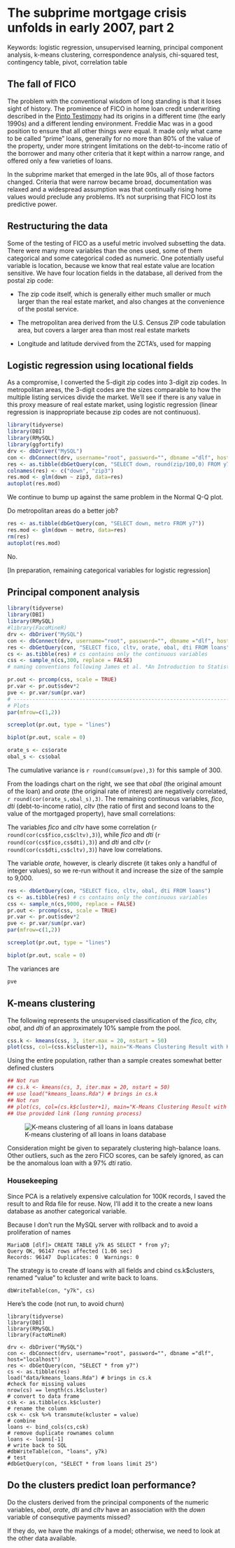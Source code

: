 # The subprime mortgage crisis unfolds in early 2007, part 2

Keywords: logistic regression, unsupervised learning, principal component analysis, k-means clustering, correspondence analysis, chi-squared test, contingency table, pivot, correlation table

## The fall of FICO

The problem with the conventional wisdom of long standing is that it loses sight of history. The prominence of FICO in home loan credit underwriting described in the [Pinto Testimony] had its origins in a different time (the early 1990s) and a different lending environment. Freddie Mac was in a good position to ensure that all other things *were* equal. It made only what came to be called "prime" loans, generally for no more than 80% of the value of the property, under more stringent limitations on the debt-to-income ratio of the borrower and many other criteria that it kept within a narrow range, and offered only a few varieties of loans.

In the subprime market that emerged in the late 90s, all of those factors changed. Criteria that were narrow became broad, documentation was relaxed and a widespread assumption was that continually rising home values would preclude any problems. It's not surprising that FICO lost its predictive power.

## Restructuring the data

Some of the testing of FICO as a useful metric involved subsetting the data. There were many more variables than the ones used, some of them categorical and some categorical coded as numeric. One potentially useful variable is location, because we know that real estate value are location sensitive. We have four location fields in the database, all derived from the postal zip code:

* The zip code itself, which is generally either much smaller or much larger than the real estate market, and also changes at the convenience of the postal service. 

* The metropolitan area derived from the U.S. Census ZIP code tabulation area, but covers a larger area than most real estate markets

* Longitude and latitude dervived from the ZCTA's, used for mapping

## Logistic regression using locational fields

As a compromise, I converted the 5-digit zip codes into 3-digit zip codes. In metropolitan areas, the 3-digit codes are the sizes comparable to how the multiple listing services divide the market. We'll see if there is any value in this proxy measure of real estate market, using logistic regression (linear regression is inappropriate because zip codes are not continuous).

```r
library(tidyverse)
library(DBI)
library(RMySQL)
library(ggfortify)
drv <- dbDriver("MySQL")
con <- dbConnect(drv, username="root", password="", dbname ="dlf", host="localhost")
res <- as.tibble(dbGetQuery(con, "SELECT down, round(zip/100,0) FROM y7"))
colnames(res) <- c("down", "zip3")
res.mod <- glm(down ~ zip3, data=res)
autoplot(res.mod)
``` 

We continue to bump up against the same problem in the Normal Q-Q plot.

Do metropolitan areas do a better job?

```r
res <- as.tibble(dbGetQuery(con, "SELECT down, metro FROM y7"))
res.mod <- glm(down ~ metro, data=res)
rm(res)
autoplot(res.mod)
```

No.

[In preparation, remaining categorical variables for logistic regression]

## Principal component analysis

```r
library(tidyverse)
library(DBI)
library(RMySQL)
#library(FacoMineR)
drv <- dbDriver("MySQL")
con <- dbConnect(drv, username="root", password="", dbname ="dlf", host="localhost")
res <- dbGetQuery(con, "SELECT fico, cltv, orate, obal, dti FROM loans")
cs <- as.tibble(res) # cs contains only the continuous variables
css <- sample_n(cs,300, replace = FALSE) 
# naming conventions following James et al. *An Introduction to Statistical Learning*

pr.out <- prcomp(css, scale = TRUE)
pr.var <- pr.out$sdev*2
pve <- pr.var/sum(pr.var)
# ------------------------------------------------------------------------
# Plots
par(mfrow=c(1,2))

screeplot(pr.out, type = "lines")

biplot(pr.out, scale = 0)
``` 

```r
orate_s <- cs$orate
obal_s <- cs$obal
```

The cumulative variance is  `r round(cumsum(pve),3)` for this sample of 300.

From the loadings chart on the right, we see that *obal* (the original amount of the loan) and *orate* (the original rate of interest) are negatively correlated, `r round(cor(orate_s,obal_s),3)`. The remaining continuous variables, *fico*, *dti* (debt-to-income ratio), *cltv* (the ratio of first and second loans to the value of the mortgaged property), have small correlations:

The variables *fico* and *cltv* have some correlation (`r round(cor(cs$fico,cs$cltv),3)`), while *fico* and *dti* (`r round(cor(cs$fico,cs$dti),3)`) and *dti* and *cltv* (`r round(cor(cs$dti,cs$cltv),3)`) have low correlations.

The variable *orate,* however, is clearly discrete (it takes only a handful of integer values), so we re-run without it and increase the size of the sample to 9,000.

```r
res <- dbGetQuery(con, "SELECT fico, cltv, obal, dti FROM loans")
cs <- as.tibble(res) # cs contains only the continuous variables
css <- sample_n(cs,9000, replace = FALSE)
pr.out <- prcomp(css, scale = TRUE)
pr.var <- pr.out$sdev*2
pve <- pr.var/sum(pr.var)
par(mfrow=c(1,2))

screeplot(pr.out, type = "lines")

biplot(pr.out, scale = 0)

``` 

The variances are
```r
pve
```


## K-means clustering

The following represents the unsupervised classification of the *fico, cltv, obal*, and *dti* of an approximately 10% sample from the pool.

```r
css.k <- kmeans(css, 3, iter.max = 20, nstart = 50)
plot(css, col=(css.k$cluster+1), main="K-Means Clustering Result with K=3, n = 9,000, nstart = 50, max.iter = 20", pch=20, cex=2)
```

Using the entire population, rather than a sample creates somewhat better defined clusters

```r
## Not run
## cs.k <- kmeans(cs, 3, iter.max = 20, nstart = 50)
## use load("kmeans_loans.Rda") # brings in cs.k
## Not run
## plot(cs, col=(cs.k$cluster+1), main="K-Means Clustering Result with K=3, n = all_loans, nstart = 50, max.iter = 20", pch=20, cex=2)
## Use provided link (long running process)
```
![K-means clustering of all loans in loans database](http://media.richard-careaga.com/img/Kmeans_loans.png)
 
Consideration might be given to separately clustering high-balance loans. Other outliers, such as the zero FICO scores, can be safely ignored, as can be the anomalous loan with a 97% *dti* ratio.

### Housekeeping

Since PCA is a relatively expensive calculation for 100K records, I saved the result to and Rda file for reuse. Now, I'll add it to the create a new loans database as another categorical variable.

Because I don't run the MySQL server with rollback and to avoid a proliferation of names

    MariaDB [dlf]> CREATE TABLE y7k AS SELECT * from y7;
    Query OK, 96147 rows affected (1.06 sec)
    Records: 96147  Duplicates: 0  Warnings: 0

The strategy is to create df loans with all fields and cbind cs.k$clusters, renamed "value" to kcluster and write back to loans.

    dbWriteTable(con, "y7k", cs)

Here's the code (not run, to avoid churn)

    library(tidyverse)
    library(DBI)
    library(RMySQL)
    library(FactoMineR)

    drv <- dbDriver("MySQL")
    con <- dbConnect(drv, username="root", password="", dbname ="dlf", host="localhost")
    res <- dbGetQuery(con, "SELECT * from y7")
    cs <- as.tibble(res)
    load("data/kmeans_loans.Rda") # brings in cs.k
    #check for missing values
    nrow(cs) == length(cs.k$cluster)
    # convert to data frame
    csk <- as.tibble(cs.k$cluster)
    # rename the column
    csk <- csk %>% transmute(kcluster = value)
    # combine
    loans <- bind_cols(cs,csk)
    # remove duplicate rownames column
    loans <- loans[-1]
    # write back to SQL
    #dbWriteTable(con, "loans", y7k) 
    # test
    #dbGetQuery(con, "SELECT * from loans limit 25")

## Do the clusters predict loan performance?

Do the clusters derived from the principal components of the numeric variables, *obal*, *orate*, *dti* and *cltv* have an association with the *down* variable of consequtive payments missed?

If they do, we have the makings of a model; otherwise, we need to look at the other data available. 


[credit disclosure]: https://goo.gl/uhX1Pc
[LBMLT 2006-1]: https://www.sec.gov/Archives/edgar/data/1119605/000114420406002461/v033798_fwp.htm

[Pinto testimony]: https://democrats-oversight.house.gov/sites/democrats.oversight.house.gov/files/documents/Fannie%20Freddie%20Testimony%20of%20Edward%20Pinto%2012.9.08%20written%20submission%20Full.pdf

